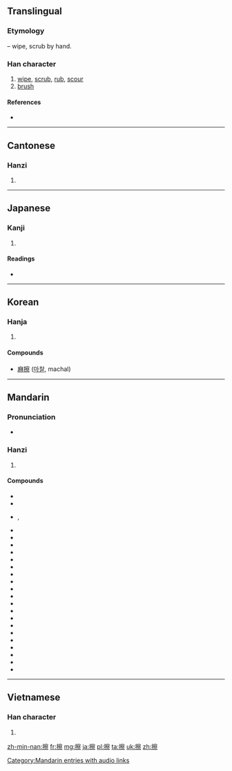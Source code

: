 ==Translingual==
===Etymology===
{{Han compound|手|alt1=扌|t1=hand|察|ls=psc|c1=s|c2=p}} – wipe, scrub by hand.

===Han character===
{{Han char|rn=64|rad=手|as=14|sn=17|four=5309<sub>1</sub>|canj=手十月火 (QJBF)|ids=⿰[[扌]][[察]]}}

# [[wipe]], [[scrub]], [[rub]], [[scour]]
# [[brush]]

====References====
* {{Han ref|kx=0460.090|dkj=12862|dj=0808.290|hdz=31977.030|uh=64E6|ud=25830|bh=C0BF|bd=49343}}

----

==Cantonese==

===Hanzi===
{{yue-hanzi|jyut=|y=chaat3}}

# {{defn|lang=yue|sort=手14}}

----

==Japanese==

===Kanji===
{{ja-kanji|grade=c|rs=手14}}

# {{defn|lang=ja|sort=手14}}

====Readings====
* {{ja-readings|on=[[さつ]] (satsu)|kun=[[する]] (suru), [[さする]] (sasuru)}}

----

==Korean==

===Hanja===
{{ko-hanja|hangeul=[[찰]]|eumhun=|rv=chal|mr=ch'al|y=chal}}

# {{defn|lang=ko|sort=手14}}

====Compounds====
* [[麻擦]] ([[마찰]], machal)

----

==Mandarin==

===Pronunciation===
* {{audio|zh-cā.ogg|audio}}

===Hanzi===
{{cmn-hanzi|pin=[[cā]] ([[ca1]])|wg=ts'a<sup>1</sup>}}

# {{defn|lang=cmn|sort=手14}}

====Compounds====
* {{l|cmn|擦棒球}}
* {{l|cmn|擦背}}
* {{l|cmn|擦边}}, {{l|cmn|擦边儿}}
* {{l|cmn|擦边球}}
* {{l|cmn|擦布}}
* {{l|cmn|擦黑儿}}
* {{l|cmn|擦痕}}
* {{l|cmn|擦磨}}
* {{l|cmn|擦屁股}}
* {{l|cmn|擦破}}
* {{l|cmn|擦拳摩掌}}
* {{l|cmn|擦伤|tr=cāshāng}}
* {{l|cmn|擦拭}}
* {{l|cmn|擦网球}}
* {{l|cmn|擦洗}}
* {{l|cmn|擦眼抹泪}}
* {{l|cmn|擦音|tr=cāyīn||fricative}}
* {{l|cmn|擦澡}}
* {{l|cmn|擦脂抹粉}}
* {{l|cmn|破擦音|tr=pòcāyīn||affricate}}
* {{l|cmn|破裂摩擦音|tr=pòliè mócāyīn||affricate}}
* {{l|cmn|塞擦音|tr=sècāyīn||affricate}}
* {{l|cmn|嘶擦音|tr=sīcāyīn||sibilant}}

[[Category:Mandarin entries with audio links]]

----

==Vietnamese==

===Han character===
{{vi-hantu|[[sát]], [[xát]], [[xớt]]|rs=手14}}

# {{defn|lang=vi|sort=手14}}

[[zh-min-nan:擦]]
[[fr:擦]]
[[mg:擦]]
[[ja:擦]]
[[pl:擦]]
[[ta:擦]]
[[uk:擦]]
[[zh:擦]]